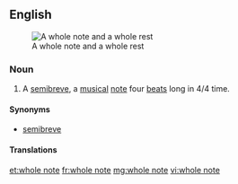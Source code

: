 ==English==
{{wikipedia}}
[[Image:Whole note and rest.svg|thumb|right|A whole note and a whole rest]]

===Noun===
{{en-noun}}

# {{context|music|lang=en}} A [[semibreve]], a [[musical]] [[note]] four [[beat]]s long in 4/4 time.

====Synonyms====
* {{qualifier|UK}} [[semibreve]]

====Translations====
{{trans-see|semibreve}}

[[et:whole note]]
[[fr:whole note]]
[[mg:whole note]]
[[vi:whole note]]
